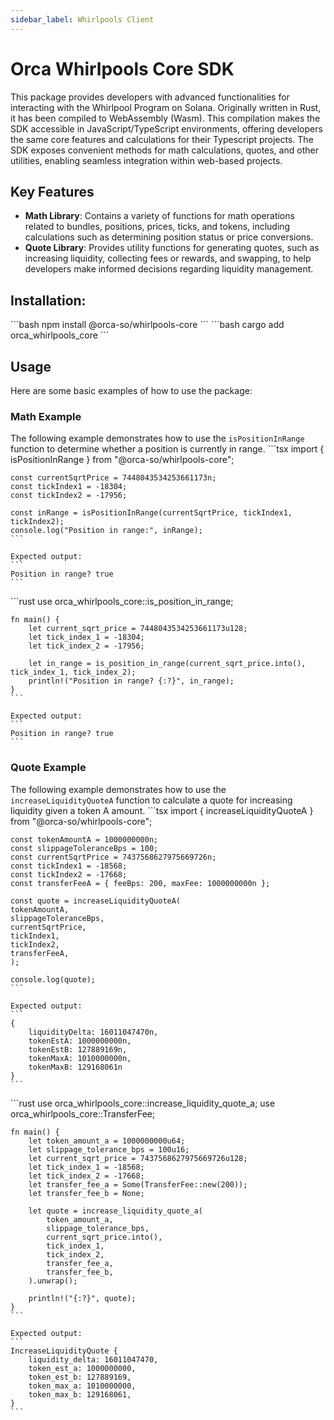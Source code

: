 ```yaml
---
sidebar_label: Whirlpools Client
---
```


# Orca Whirlpools Core SDK
This package provides developers with advanced functionalities for interacting with the Whirlpool Program on Solana. Originally written in Rust, it has been compiled to WebAssembly (Wasm). This compilation makes the SDK accessible in JavaScript/TypeScript environments, offering developers the same core features and calculations for their Typescript projects. The SDK exposes convenient methods for math calculations, quotes, and other utilities, enabling seamless integration within web-based projects.

## Key Features
- **Math Library**: Contains a variety of functions for math operations related to bundles, positions, prices, ticks, and tokens, including calculations such as determining position status or price conversions.
- **Quote Library**: Provides utility functions for generating quotes, such as increasing liquidity, collecting fees or rewards, and swapping, to help developers make informed decisions regarding liquidity management.

## Installation:

<Tabs groupId="programming-languages">
  <TabItem value="ts" label="Typescript" default>
    ```bash
    npm install @orca-so/whirlpools-core
    ```
  </TabItem>
  <TabItem value="rust" label="Rust">
    ```bash
    cargo add orca_whirlpools_core
    ```
  </TabItem>
</Tabs>

## Usage
Here are some basic examples of how to use the package:

### Math Example
The following example demonstrates how to use the `isPositionInRange` function to determine whether a position is currently in range.
<Tabs groupId="programming-languages">
  <TabItem value="ts" label="Typescript" default>
    ```tsx
    import { isPositionInRange } from "@orca-so/whirlpools-core";

    const currentSqrtPrice = 7448043534253661173n;
    const tickIndex1 = -18304;
    const tickIndex2 = -17956;

    const inRange = isPositionInRange(currentSqrtPrice, tickIndex1, tickIndex2);
    console.log("Position in range:", inRange);
    ```

    Expected output:
    ```
    Position in range? true
    ```
  </TabItem>
  <TabItem value="rust" label="Rust">
    ```rust
    use orca_whirlpools_core::is_position_in_range;

    fn main() {
        let current_sqrt_price = 7448043534253661173u128;
        let tick_index_1 = -18304;
        let tick_index_2 = -17956;

        let in_range = is_position_in_range(current_sqrt_price.into(), tick_index_1, tick_index_2);
        println!("Position in range? {:?}", in_range);
    }
    ```

    Expected output:
    ```
    Position in range? true
    ```
  </TabItem>
</Tabs>




### Quote Example
The following example demonstrates how to use the `increaseLiquidityQuoteA` function to calculate a quote for increasing liquidity given a token A amount.
<Tabs groupId="programming-languages">
  <TabItem value="ts" label="Typescript" default>
    ```tsx
    import { increaseLiquidityQuoteA } from "@orca-so/whirlpools-core";

    const tokenAmountA = 1000000000n;
    const slippageToleranceBps = 100;
    const currentSqrtPrice = 7437568627975669726n;
    const tickIndex1 = -18568;
    const tickIndex2 = -17668;
    const transferFeeA = { feeBps: 200, maxFee: 1000000000n };

    const quote = increaseLiquidityQuoteA(
    tokenAmountA,
    slippageToleranceBps,
    currentSqrtPrice,
    tickIndex1,
    tickIndex2,
    transferFeeA,
    );

    console.log(quote);
    ```

    Expected output:
    ```
    {
        liquidityDelta: 16011047470n,
        tokenEstA: 1000000000n,
        tokenEstB: 127889169n,
        tokenMaxA: 1010000000n,
        tokenMaxB: 129168061n
    }
    ```
  </TabItem>
  <TabItem value="rust" label="Rust">
    ```rust
    use orca_whirlpools_core::increase_liquidity_quote_a;
    use orca_whirlpools_core::TransferFee;

    fn main() {
        let token_amount_a = 1000000000u64;
        let slippage_tolerance_bps = 100u16;
        let current_sqrt_price = 7437568627975669726u128;
        let tick_index_1 = -18568;
        let tick_index_2 = -17668;
        let transfer_fee_a = Some(TransferFee::new(200));
        let transfer_fee_b = None;

        let quote = increase_liquidity_quote_a(
            token_amount_a,
            slippage_tolerance_bps,
            current_sqrt_price.into(),
            tick_index_1,
            tick_index_2,
            transfer_fee_a,
            transfer_fee_b,
        ).unwrap();
        
        println!("{:?}", quote);
    }
    ```

    Expected output:
    ```
    IncreaseLiquidityQuote {
        liquidity_delta: 16011047470,
        token_est_a: 1000000000,
        token_est_b: 127889169,
        token_max_a: 1010000000,
        token_max_b: 129168061,
    }
    ```
  </TabItem>
</Tabs>
